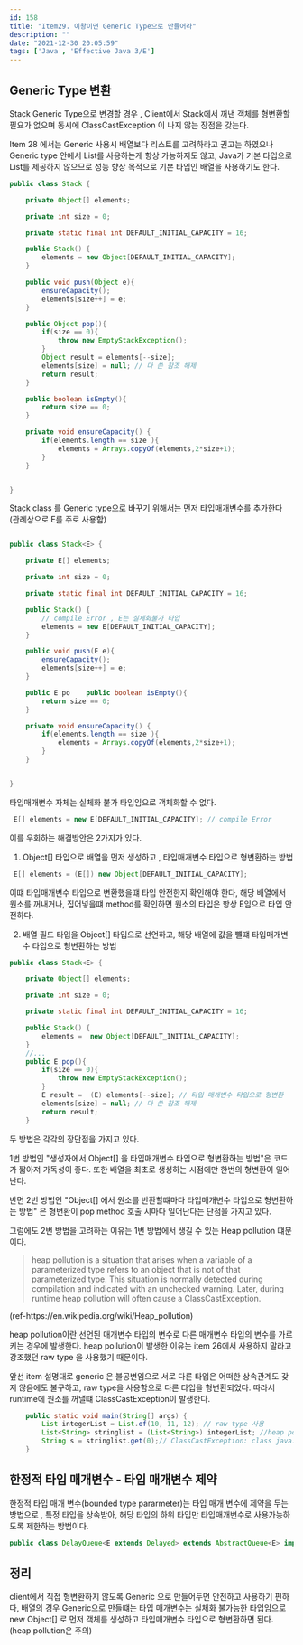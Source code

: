 ```yaml
---
id: 158
title: "Item29. 이왕이면 Generic Type으로 만들어라"
description: ""
date: "2021-12-30 20:05:59"
tags: ['Java', 'Effective Java 3/E']
---
```

## Generic Type 변환
Stack Generic Type으로 변경할 경우 , Client에서 Stack에서 꺼낸 객체를 형변환할 필요가 없으며 동시에 ClassCastException 이 나지 않는 장점을 갖는다. 

Item 28 에서는 Generic 사용시 배열보다 리스트를 고려하라고 권고는 하였으나  Generic type 안에서 List를 사용하는게 항상 가능하지도 않고, Java가 기본 타입으로 List를 제공하지 않으므로 성능 향상 목적으로 기본 타입인 배열을 사용하기도 한다. 


```java
public class Stack {

    private Object[] elements;

    private int size = 0;

    private static final int DEFAULT_INITIAL_CAPACITY = 16;

    public Stack() {
        elements = new Object[DEFAULT_INITIAL_CAPACITY];
    }

    public void push(Object e){
        ensureCapacity();
        elements[size++] = e;
    }

    public Object pop(){
        if(size == 0){
            throw new EmptyStackException();
        }
        Object result = elements[--size];
        elements[size] = null; // 다 쓴 참조 해제
        return result;
    }

    public boolean isEmpty(){
        return size == 0;
    }

    private void ensureCapacity() {
        if(elements.length == size ){
            elements = Arrays.copyOf(elements,2*size+1);
        }
    }


}
```

Stack class 를 Generic type으로 바꾸기 위해서는 먼저 타입매개변수를 추가한다 (관례상으로 E를 주로 사용함)

```java

public class Stack<E> {

    private E[] elements;

    private int size = 0;

    private static final int DEFAULT_INITIAL_CAPACITY = 16;

    public Stack() {
        // compile Error , E는 실체화불가 타입 
        elements = new E[DEFAULT_INITIAL_CAPACITY];
    }

    public void push(E e){
        ensureCapacity();
        elements[size++] = e;
    }

    public E po    public boolean isEmpty(){
        return size == 0;
    }

    private void ensureCapacity() {
        if(elements.length == size ){
            elements = Arrays.copyOf(elements,2*size+1);
        }
    }


}
```

타입매개변수 자체는 실체화 불가 타입임으로 객체화할 수 없다.
```java
 E[] elements = new E[DEFAULT_INITIAL_CAPACITY]; // compile Error
```
이를 우회하는 해결방안은 2가지가 있다.

1. Object[] 타입으로 배열을 먼저 생성하고 , 타입매개변수 타입으로 형변환하는 방법
```java
 E[] elements = (E[]) new Object[DEFAULT_INITIAL_CAPACITY];
```
이떄 타입매개변수 타입으로 변환했을떄 타입 안전한지 확인해야 한다, 해당 배열에서 원소를 꺼내거나, 집어넣을떄 method를 확인하면 원소의 타입은 항상 E임으로 타입 안전하다.

2. 배열 필드 타입을 Object[] 타입으로 선언하고, 해당 배열에 값을 뺼떄 타입매개변수 타입으로 형변환하는 방법
```java
public class Stack<E> {

    private Object[] elements;

    private int size = 0;

    private static final int DEFAULT_INITIAL_CAPACITY = 16;

    public Stack() {
        elements =  new Object[DEFAULT_INITIAL_CAPACITY];
    }
    //...
    public E pop(){
        if(size == 0){
            throw new EmptyStackException();
        }
        E result =  (E) elements[--size]; // 타입 매개변수 타입으로 형변환 
        elements[size] = null; // 다 쓴 참조 해제
        return result;
    } 
```

두 방법은 각각의 장단점을 가지고 있다.

1번 방법인 "생성자에서 Object[] 을 타입매개변수 타입으로 형변환하는 방법"은 코드가 짧아져 가독성이 좋다. 또한 배열을 최초로 생성하는 시점에만 한번의 형변환이 일어난다.

반면 2번 방법인 "Object[] 에서 원소를 반환할떄마다 타입매개변수 타입으로 형변환하는 방법" 은 형변환이 pop method 호출 시마다 일어난다는 단점을 가지고 있다.

그럼에도 2번 방법을 고려하는 이유는 1번 방법에서 생길 수 있는 Heap pollution 떄문이다.

<blockquote>
heap pollution is a situation that arises when a variable of a parameterized type refers to an object that is not of that parameterized type. This situation is normally detected during compilation and indicated with an unchecked warning. Later, during runtime heap pollution will often cause a ClassCastException.
</blockquote>
(ref-https://en.wikipedia.org/wiki/Heap_pollution)

heap pollution이란 선언된 매개변수 타입의 변수로 다른 매개변수 타입의 변수를 가르키는 경우에 발생한다. heap pollution이 발생한 이유는 item 26에서 사용하지 말라고 강조했던 raw type 을 사용했기 때문이다.

앞선 item 설명대로 generic 은 불공변임으로 서로 다른 타입은 어떠한 상속관계도 갖지 않음에도 불구하고, raw type을 사용함으로 다른 타입을 형변환되었다. 따라서 runtime에 원소를 꺼낼떄 ClassCastException이 발생한다.
```java
    public static void main(String[] args) {
        List integerList = List.of(10, 11, 12); // raw type 사용 
        List<String> stringlist = (List<String>) integerList; //heap pollution
        String s = stringlist.get(0);// ClassCastException: class java.lang.Integer cannot be cast to class java.lang.String
    }
```

## 한정적 타입 매개변수 - 타입 매개변수 제약

한정적 타입 매개 변수(bounded type pararmeter)는 타입 매개 변수에 제약을 두는 방법으로 , 특정 타입을 상속받아, 해당 타입의 하위 타입만 타입매개변수로 사용가능하도록 제한하는 방법이다.
```java
public class DelayQueue<E extends Delayed> extends AbstractQueue<E> implements BlockingQueue<E> {//...}
```

## 정리

client에서 직접 형변환하지 않도록 Generic 으로 만들어두면 안전하고 사용하기 편하다, 배열의 경우 Generic으로 만들떄는 타입 매개변수는 실체화 불가능한 타입임으로 new Object[] 로 먼저 객체를 생성하고 타입매개변수 타입으로 형변환하면 된다. (heap pollution은 주의)